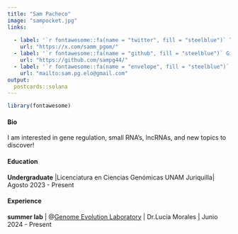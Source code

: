 ```yaml
---
title: "Sam Pacheco"
image: "sampocket.jpg"
links:
  
  - label: '`r fontawesome::fa(name = "twitter", fill = "steelblue")` Twitter'
    url: "https://x.com/samm_pgom/"
  - label: '`r fontawesome::fa(name = "github", fill = "steelblue")` Github'
    url: "https://github.com/sampg44/"
  - label: '`r fontawesome::fa(name = "envelope", fill = "steelblue")` Mail'
    url: "mailto:sam.pg.elo@gmail.com"
output:
  postcards::solana
---
```


```r
library(fontawesome)
```

#### **Bio** 

I am interested in gene regulation, small RNA's, lncRNAs, and new topics to discover!

#### **Education**

**Undergraduate** |Licenciatura en Ciencias Genómicas UNAM Juriquilla| Agosto 2023 - Present

#### **Experience**

**summer lab** | @[Genome Evolution Laboratory](https://liigh.unam.mx/lmorales/) | Dr.Lucía Morales | Junio 2024 - Present



